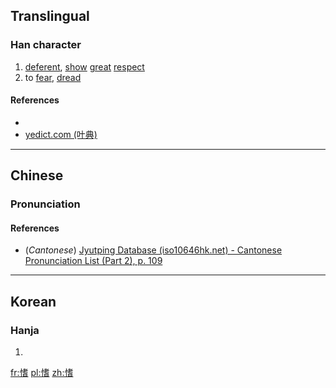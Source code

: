 ==Translingual==

===Han character===
{{Han char|rn=61|rad=心|as=10|sn=13|four=|canj=心十心日 (PJPA)|ids=⿰[[忄]][[耆]]}}

# [[deferent]], [[show]] [[great]] [[respect]]
# to [[fear]], [[dread]]

====References====
* {{Han ref|kx=0396.150|dkj=10989|dj=0735.010|hdz=42335.140|uh=612D|ud=24877}}
*[http://yedict.com/htm/61/612D.htm yedict.com (叶典)]

----

==Chinese==
{{zh-hanzi-box|[[愭]]}}

===Pronunciation===
{{zh-pron
|m=qí,xùn
|c=kei4
|mc=y
|oc=
|ma=
|cat=a
}}

====References====
* (''Cantonese'') [http://www.iso10646hk.net/jp/document/download.jsp Jyutping Database (iso10646hk.net) - Cantonese Pronunciation List (Part 2), p. 109]

----

==Korean==

===Hanja===
{{ko-hanja|hangeul=기|eumhun=|rv=gi|mr=ki|y=ki}}

# {{defn|lang=ko|sort=心10}}

[[fr:愭]]
[[pl:愭]]
[[zh:愭]]